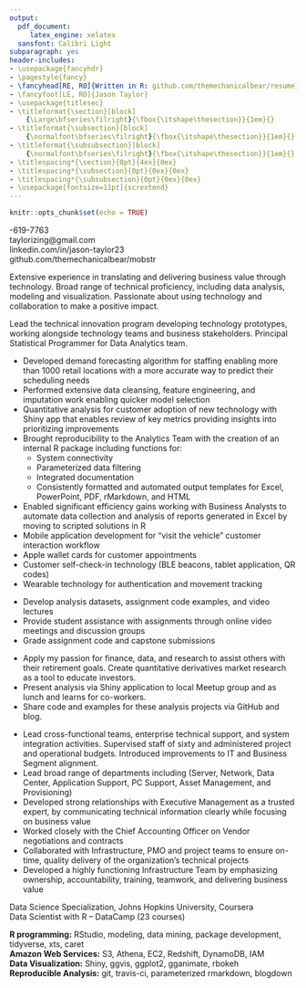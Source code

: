 ```yaml
---
output:
  pdf_document:
     latex_engine: xelatex
  sansfont: Calibri Light
subparagraph: yes
header-includes:
- \usepackage{fancyhdr}
- \pagestyle{fancy}
- \fancyhead[RE, RO]{Written in R: github.com/themechanicalbear/resume}
- \fancyfoot[LE, RO]{Jason Taylor}
- \usepackage{titlesec}
- \titleformat{\section}[block]
    {\Large\bfseries\filright}{\fbox{\itshape\thesection}}{1em}{}
- \titleformat{\subsection}[block]
    {\normalfont\bfseries\filright}{\fbox{\itshape\thesection}}{1em}{}
- \titleformat{\subsubsection}[block]
    {\normalfont\bfseries\filright}{\fbox{\itshape\thesection}}{1em}{}
- \titlespacing*{\section}{0pt}{4ex}{0ex}
- \titlespacing*{\subsection}{0pt}{0ex}{0ex}
- \titlespacing*{\subsubsection}{0pt}{0ex}{0ex}
- \usepackage[fontsize=11pt]{scrextend}
---
```



```r
knitr::opts_chunk$set(echo = TRUE)
```

\section{JASON TAYLOR}  
\raggedright\subsubsection{DATA SCIENTIST – DECISION SUPPORT}  
\raggedleft 602-619-7763  
taylorizing@gmail.com  
linkedin.com/in/jason-taylor23  
github.com/themechanicalbear/mobstr  

\raggedright\section{SUMMARY:}  

Extensive experience in translating and delivering business value through technology. Broad range of technical proficiency, including data analysis, modeling and visualization. Passionate about using technology and collaboration to make a positive impact.

\section{PROFESSIONAL EXPERIENCE:}
\subsection{DISCOUNT TIRE - 2005-PRESENT}
\subsubsection{DATA SCIENTIST – INNOVATION - 2013-PRESENT}

Lead the technical innovation program developing technology prototypes, working alongside technology teams and business stakeholders. Principal Statistical Programmer for Data Analytics team.

* Developed demand forecasting algorithm for staffing enabling more than 1000 retail locations with a more accurate way to predict their scheduling needs
* Performed extensive data cleansing, feature engineering, and imputation work enabling quicker model selection
* Quantitative analysis for customer adoption of new technology with Shiny app that enables review of key metrics providing insights into prioritizing improvements
* Brought reproducibility to the Analytics Team with the creation of an internal R package including functions for:
  + System connectivity
  + Parameterized data filtering
  + Integrated documentation
  + Consistently formatted and automated output templates for Excel, PowerPoint, PDF, rMarkdown, and HTML
* Enabled significant efficiency gains working with Business Analysts to automate data collection and analysis of reports generated in Excel by moving to scripted solutions in R
* Mobile application development for “visit the vehicle” customer interaction workflow
* Apple wallet cards for customer appointments
* Customer self-check-in technology (BLE beacons, tablet application, QR codes)
* Wearable technology for authentication and movement tracking

\pagebreak[4]
\subsection{}
\subsection{BRYAN UNIVERSITY 2018-PRESENT}
\subsubsection{TEACHING ASSISTANT – MASTER OF PUBLIC HEALTH PROGRAM}

* Develop analysis datasets, assignment code examples, and video lectures
* Provide student assistance with assignments through online video meetings and discussion groups
* Grade assignment code and capstone submissions

\subsection{THE MECHANICAL BEAR, LLC, — 2014-PRESENT}
\subsubsection{OWNER/INVESTMENT ADVISOR}

* Apply my passion for finance, data, and research to assist others with their retirement goals.  Create quantitative derivatives market research as a tool to educate investors.
* Present analysis via Shiny application to local Meetup group and as lunch and learns for co-workers.
* Share code and examples for these analysis projects via GitHub and blog.

\subsection{DISCOUNT TIRE}
\subsubsection{MANAGER, IT INFRASTRUCTURE — 2007-2013}
\subsubsection{SR. INFRASTRUCTURE ENGINEER — 2005-2007}

* Lead cross-functional teams, enterprise technical support, and system integration activities. Supervised staff of sixty and administered project and operational budgets. Introduced improvements to IT and Business Segment alignment. 
* Lead broad range of departments including (Server, Network, Data Center, Application Support, PC Support, Asset Management, and Provisioning) 
* Developed strong relationships with Executive Management as a trusted expert, by communicating technical information clearly while focusing on business value 
* Worked closely with the Chief Accounting Officer on Vendor negotiations and contracts
* Collaborated with Infrastructure, PMO and project teams to ensure on-time, quality delivery of the organization's technical projects 
* Developed a highly functioning Infrastructure Team by emphasizing ownership, accountability, training, teamwork, and delivering business value

\section{EDUCATION:}

Data Science Specialization, Johns Hopkins University, Coursera  
Data Scientist with R – DataCamp  (23 courses)

\section{TECHNICAL SKILLS:}

**R programming:** RStudio, modeling, data mining, package development, tidyverse, xts, caret  
**Amazon Web Services:** S3, Athena, EC2, Redshift, DynamoDB, IAM  
**Data Visualization:** Shiny, ggvis, ggplot2, gganimate, rbokeh  
**Reproducible Analysis:** git, travis-ci, parameterized rmarkdown, blogdown

